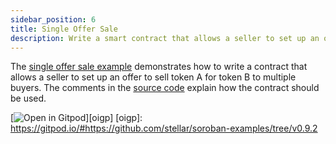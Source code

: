 ```yaml
---
sidebar_position: 6
title: Single Offer Sale
description: Write a smart contract that allows a seller to set up an offer to sell one token for another token to multiple buyers.
---
```


<head>
  <title>
    Allow a seller to sell one token for another token to multiple buyers.
  </title>
  <meta charSet="utf-8" />
  <meta name="twitter:card" content="summary" />
  <link
    rel="canonical"
    href="https://soroban.stellar.org/docs/advanced-tutorials/single-offer-sale"
  />
</head>

The [single offer sale example] demonstrates how to write a contract that allows
a seller to set up an offer to sell token A for token B to multiple buyers. The
comments in the [source code] explain how the contract should be used.

[![Open in Gitpod](https://gitpod.io/button/open-in-gitpod.svg)][oigp]
[oigp]: https://gitpod.io/#https://github.com/stellar/soroban-examples/tree/v0.9.2

[single offer sale example]: https://github.com/stellar/soroban-examples/tree/v0.9.2/single_offer
[source code]: https://github.com/stellar/soroban-examples/blob/v0.9.2/single_offer/src/lib.rs
